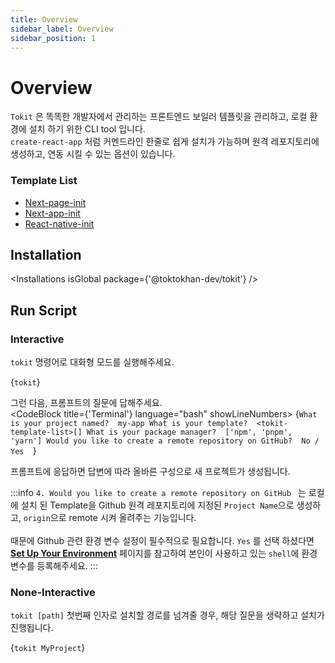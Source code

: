 ```yaml
---
title: Overview
sidebar_label: Overview
sidebar_position: 1
---
```





# Overview

`Tokit` 은 똑똑한 개발자에서 관리하는 프론트엔드 보일러 템플릿을 관리하고, 로컬 환경에 설치 하기 위한 CLI tool 입니다.<br/>
`create-react-app` 처럼 커멘드라인 한줄로 쉽게 설치가 가능하며 원격 레포지토리에 생성하고, 연동 시킬 수 있는 옵션이 있습니다.

### Template List
- [Next-page-init](https://github.com/TOKTOKHAN-DEV/next-page-init)
- [Next-app-init](https://github.com/TOKTOKHAN-DEV/next-page-init)
- [React-native-init](https://github.com/TOKTOKHAN-DEV/next-page-init)

## Installation

<Installations isGlobal package={'@toktokhan-dev/tokit'} />

## Run Script 

### Interactive

`tokit` 명령어로 대화형 모드를 실행해주세요.

<CodeBlock language="bash">{`tokit`}</CodeBlock>

그런 다음, 프롬프트의 질문에 답해주세요.<br/>
<CodeBlock title={'Terminal'} language="bash" showLineNumbers>
{`What is your project named?  my-app
What is your template?  <tokit-template-list>[]
What is your package manager?  ['npm', 'pnpm', 'yarn']
Would you like to create a remote repository on GitHub?  No / Yes 
`}
</CodeBlock>

프롬프트에 응답하면 답변에 따라 올바른 구성으로 새 프로젝트가 생성됩니다.

:::info
`4. Would you like to create a remote repository on GitHub ` 는 로컬에 설치 된 Template을 Github 원격 레포지토리에 지정된 `Project Name`으로 생성하고, `origin`으로 remote 시켜 올려주는 기능입니다.
<br/><br/>때문에 Github 관련 환경 변수 설정이 필수적으로 필요합니다. 
`Yes` 를 선택 하셨다면 **[Set Up Your Environment](/docs/docs/tokit/Environment)** 페이지를 참고하여 본인이 사용하고 있는 `shell`에 환경 변수를 등록해주세요.
:::

### None-Interactive


`tokit [path]` 첫번째 인자로 설치할 경로를 넘겨줄 경우, 해당 질문을 생략하고 설치가 진행됩니다.

<CodeBlock language="bash">{`tokit MyProject`}</CodeBlock>

